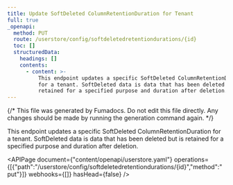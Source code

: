 ```yaml
---
title: Update SoftDeleted ColumnRetentionDuration for Tenant
full: true
_openapi:
  method: PUT
  route: /userstore/config/softdeletedretentiondurations/{id}
  toc: []
  structuredData:
    headings: []
    contents:
      - content: >-
          This endpoint updates a specific SoftDeleted ColumnRetentionDuration
          for a tenant. SoftDeleted data is data that has been deleted but is
          retained for a specified purpose and duration after deletion.
---
```


{/* This file was generated by Fumadocs. Do not edit this file directly. Any changes should be made by running the generation command again. */}

This endpoint updates a specific SoftDeleted ColumnRetentionDuration for a tenant. SoftDeleted data is data that has been deleted but is retained for a specified purpose and duration after deletion.

<APIPage document={"content/openapi/userstore.yaml"} operations={[{"path":"/userstore/config/softdeletedretentiondurations/{id}","method":"put"}]} webhooks={[]} hasHead={false} />